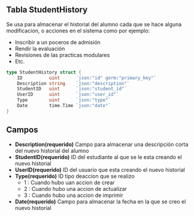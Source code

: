 ## Tabla StudentHistory
Se usa para almacenar el historial del alumno cada que se hace alguna modificacion, o acciones en el sistema
como por ejemplo:
- Inscribir a un poceros de admisión
- Rendir la evaluación
- Revisiones de las practicas modulares
- Etc.

```go
type StudentHistory struct {
	ID          uint      `json:"id" gorm:"primary_key"`
	Description string    `json:"description"`
	StudentID   uint      `json:"student_id"`
	UserID      uint      `json:"user_id"`
	Type        uint      `json:"type"`
	Date        time.Time `json:"date"`
}
```
## Campos
- **Description(requerido)** Campo para almacenar una descripción corta del nuevo historial del alumno
- **StudentID(requerido)** ID del estudiante al que se le esta creando el nuevo historial
- **UserID(requerido)** ID del usuario que esta creando el nuevo historial
- **Type(requerido)**  ID tipo deaccion que se realizo
    - 1 : Cuando hubo uan accion de crear
    - 2 : Cuando hubo una accion de actualizar
    - 3 : Cuando hubo una accion de imprimir
- **Date(requerido)** Campo para almacenar la fecha en la que se creo el nuevo historial
